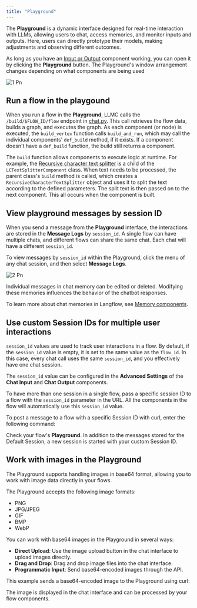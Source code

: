 ```yaml
---
title: "Playground"
---
```


The **Playground** is a dynamic interface designed for real-time interaction with LLMs, allowing users to chat, access memories, and monitor inputs and outputs. Here, users can directly prototype their models, making adjustments and observing different outcomes.

As long as you have an [Input or Output](/Components/Inputsandoutputs) component working, you can open it by clicking the **Playground** button. The Playground's window arrangement changes depending on what components are being used

![1 Pn](/images/1.png)

## **Run a flow in the playgound**[**​**](https://docs.langflow.org/concepts-playground#run-a-flow-in-the-playgound)

When you run a flow in the **Playground**, LLMC calls the `/build/$FLOW_ID/flow` endpoint in [chat.py](http://chat.py). This call retrieves the flow data, builds a graph, and executes the graph. As each component (or node) is executed, the `build_vertex` function calls `build_and_run`, which may call the individual components' `def_build` method, if it exists. If a component doesn't have a `def_build` function, the build still returns a component.

The `build` function allows components to execute logic at runtime. For example, the [Recursive character text splitter](https://github.com/langflow-ai/langflow/blob/main/src/backend/base/langflow/components/langchain_utilities/recursive_character.py) is a child of the `LCTextSplitterComponent` class. When text needs to be processed, the parent class's `build` method is called, which creates a `RecursiveCharacterTextSplitter` object and uses it to split the text according to the defined parameters. The split text is then passed on to the next component. This all occurs when the component is built.

## **View playground messages by session ID**[**​**](https://docs.langflow.org/concepts-playground#view-playground-messages-by-session-id)

When you send a message from the **Playground** interface, the interactions are stored in the **Message Logs** by `session_id`. A single flow can have multiple chats, and different flows can share the same chat. Each chat will have a different `session_id`.

To view messages by `session_id` within the Playground, click the menu of any chat session, and then select **Message Logs**.

![2 Pn](/images/2.png)

Individual messages in chat memory can be edited or deleted. Modifying these memories influences the behavior of the chatbot responses.

To learn more about chat memories in Langflow, see [Memory components](/Components/Memories).

## **Use custom Session IDs for multiple user interactions**[**​**](https://docs.langflow.org/concepts-playground#use-custom-session-ids-for-multiple-user-interactions)

`session_id` values are used to track user interactions in a flow. By default, if the `session_id` value is empty, it is set to the same value as the `flow_id`. In this case, every chat call uses the same `session_id`, and you effectively have one chat session.

The `session_id` value can be configured in the **Advanced Settings** of the **Chat Input** and **Chat Output** components.

To have more than one session in a single flow, pass a specific session ID to a flow with the `session_id` parameter in the URL. All the components in the flow will automatically use this `session_id` value.

To post a message to a flow with a specific Session ID with curl, enter the following command:

Check your flow's **Playground**. In addition to the messages stored for the Default Session, a new session is started with your custom Session ID.

## **Work with images in the Playground**[**​**](https://docs.langflow.org/concepts-playground#work-with-images-in-the-playground)

The Playground supports handling images in base64 format, allowing you to work with image data directly in your flows.

The Playground accepts the following image formats:

- PNG
- JPG/JPEG
- GIF
- BMP
- WebP

You can work with base64 images in the Playground in several ways:

- **Direct Upload**: Use the image upload button in the chat interface to upload images directly.
- **Drag and Drop**: Drag and drop image files into the chat interface.
- **Programmatic Input**: Send base64-encoded images through the API.

This example sends a base64-encoded image to the Playground using curl:

The image is displayed in the chat interface and can be processed by your flow components.

## 